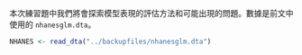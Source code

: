 本次練習題中我們將會探索模型表現的評估方法和可能出現的問題。數據是前文中使用的 `nhanesglm.dta`。


```r
NHANES <- read_dta("../backupfiles/nhanesglm.dta")

```

